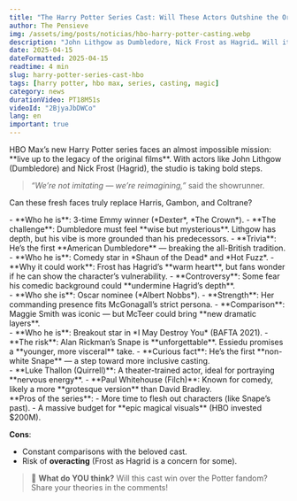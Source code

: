 ```yaml
---
title: "The Harry Potter Series Cast: Will These Actors Outshine the Originals?"
author: The Pensieve
img: /assets/img/posts/noticias/hbo-harry-potter-casting.webp
description: "John Lithgow as Dumbledore, Nick Frost as Hagrid… Will it work? We break down HBO Max’s bold casting decisions and the challenges ahead."
date: 2025-04-15
dateFormatted: 2025-04-15
readtime: 4 min
slug: harry-potter-series-cast-hbo
tags: [harry potter, hbo max, series, casting, magic]
category: news
durationVideo: PT18M51s
videoId: "2BjyaJbDWCo"
lang: en
important: true
---
```



<Article>

<Section title="🎭 **The Challenge of Replacing Legends**">
HBO Max’s new Harry Potter series faces an almost impossible mission: **live up to the legacy of the original films**. With actors like John Lithgow (Dumbledore) and Nick Frost (Hagrid), the studio is taking bold steps.

> _“We’re not imitating — we’re reimagining,”_ said the showrunner.

Can these fresh faces truly replace Harris, Gambon, and Coltrane?
</Section>

<Section title="1. 🌟 **John Lithgow as Albus Dumbledore**" imgSrc={johnLithgow} imgAlt="john lithgow as dumbledore">
- **Who he is**: 3-time Emmy winner (*Dexter*, *The Crown*).  
- **The challenge**: Dumbledore must feel **wise but mysterious**. Lithgow has depth, but his vibe is more grounded than his predecessors.  
- **Trivia**: He’s the first **American Dumbledore** — breaking the all-British tradition.
</Section>

<Section title="2. 🧔 **Nick Frost as Rubeus Hagrid**" imgSrc={nickFrost} imgAlt="nick frost as hagrid">
- **Who he is**: Comedy star in *Shaun of the Dead* and *Hot Fuzz*.  
- **Why it could work**: Frost has Hagrid’s **warm heart**, but fans wonder if he can show the character’s vulnerability.  
- **Controversy**: Some fear his comedic background could **undermine Hagrid’s depth**.
</Section>

<Section title="3. 📚 **Janet McTeer as Minerva McGonagall**" imgSrc={janetMcTeert} imgAlt="janet mcteer as mcgonagall">
- **Who she is**: Oscar nominee (*Albert Nobbs*).  
- **Strength**: Her commanding presence fits McGonagall’s strict persona.  
- **Comparison**: Maggie Smith was iconic — but McTeer could bring **new dramatic layers**.
</Section>

<Section title="4. 🐍 **Paapa Essiedu as Severus Snape**" imgSrc={paapaEssiedu} imgAlt="paapa essiedu as snape">
- **Who he is**: Breakout star in *I May Destroy You* (BAFTA 2021).  
- **The risk**: Alan Rickman’s Snape is **unforgettable**. Essiedu promises a **younger, more visceral** take.  
- **Curious fact**: He’s the first **non-white Snape** — a step toward more inclusive casting.
</Section>

<Section title="5. 🎩 **What About the Supporting Cast?**">
- **Luke Thallon (Quirrell)**: A theater-trained actor, ideal for portraying **nervous energy**.  
- **Paul Whitehouse (Filch)**: Known for comedy, likely a more **grotesque version** than David Bradley.
</Section>

<Section title="🔮 **Will It Surpass the Original Films?**">
**Pros of the series**:  
- More time to flesh out characters (like Snape’s past).  
- A massive budget for **epic magical visuals** (HBO invested $200M).

**Cons**:  
- Constant comparisons with the beloved cast.  
- Risk of **overacting** (Frost as Hagrid is a concern for some).

> 📣 **What do YOU think?** Will this cast win over the Potter fandom?  
> Share your theories in the comments!

</Section>

</Article>
